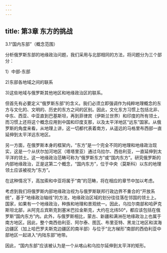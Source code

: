 ```yaml
---
---
---
```

title: 第3章 东方的挑战
---



3.1“国内东部”（概念范围）

分析俄罗斯东部的地缘政治问题，我们采用与北部相同的方法，将问题分为三个部分：

1）中部‑东部

2)东部各地域之间的联系

3)这些地域与俄罗斯其他地区和地缘政治区的联系。

但首先有必要定义“俄罗斯东部”的含义。我们必须立即强调作为纯粹地理概念的东方与文化的、文明的、历史的东方之间的区别。因此，文化东方习惯上包括北非、中东、西亚、中亚直到巴基斯坦，再到菲律宾（伊斯兰世界）和印度的所有领土，而习惯上还将这个概念应用到中国和印度支那，以及太平洋地区“远东”国家。从俄罗斯的角度来看，从地理上讲，这一切都代表着南方，从遥远的马格里布西部一直延伸到太平洋远东地区。

另一方面，在俄罗斯本身的框架内，“东方”是一个完全不同的地理和地缘政治现实，这是一个从伏尔加河地区（塔塔里亚）通过乌拉尔、西伯利亚，一直延伸到太平洋的领土。这一地缘政治范畴可称为“俄罗斯东方”或“国内东方”。研究俄罗斯的内部地缘政治，正是这第二个概念，“国内东方”，位于中央（莫斯科）以东的地理领土应该被视为“东方”。

在这种情况下，高加索和中亚将属于“南”的范畴，将在相应的章节中加以考虑。

考虑到我们将俄罗斯内部地缘政治视为与俄罗斯联邦行政边界不重合的“开放系统”，基于“地缘政治轴线”的方法，地缘政治区域的划分往往落在邻国的领土上。国家，如果有一个地缘政治，种族和地理和景观统一。因此，乌拉尔南部和哈萨克斯坦北部，从阿克丘宾斯克到塞米巴拉金斯克，大约在北纬50°，都应该包括在俄罗斯“国内东方”内。此外，与俄罗斯相比，蒙古、新疆和满洲在地缘政治上也属于南方地区。因此，整个南西伯利亚、阿尔泰、图瓦、布里亚特、黑龙江地区和滨海边疆区（加上哈巴罗夫斯克边疆区的南半部）与位于“北方梯形”南部的西伯利亚中部地区一起进入“内陆东部”地带。

因此，“国内东部”应该被认为是一个从喀山和乌拉尔延伸到太平洋的矩形。